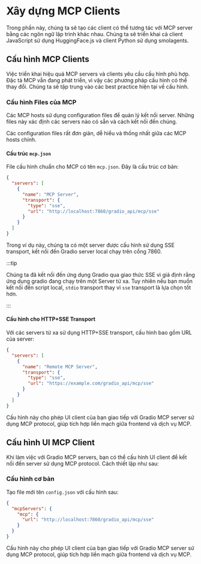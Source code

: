
# Xây dựng MCP Clients

Trong phần này, chúng ta sẽ tạo các client có thể tương tác với MCP server bằng các ngôn ngữ lập trình khác nhau. Chúng ta sẽ triển khai cả client JavaScript sử dụng HuggingFace.js và client Python sử dụng smolagents.

## Cấu hình MCP Clients

Việc triển khai hiệu quả MCP servers và clients yêu cầu cấu hình phù hợp. Đặc tả MCP vẫn đang phát triển, vì vậy các phương pháp cấu hình có thể thay đổi. Chúng ta sẽ tập trung vào các best practice hiện tại về cấu hình.

### Cấu hình Files của MCP

Các MCP hosts sử dụng configuration files để quản lý kết nối server. Những files này xác định các servers nào có sẵn và cách kết nối đến chúng.

Các configuration files rất đơn giản, dễ hiểu và thống nhất giữa các MCP hosts chính.

#### Cấu trúc `mcp.json`

File cấu hình chuẩn cho MCP có tên `mcp.json`. Đây là cấu trúc cơ bản:

```json
{
  "servers": [
    {
      "name": "MCP Server",
      "transport": {
        "type": "sse",
        "url": "http://localhost:7860/gradio_api/mcp/sse"
      }
    }
  ]
}
```

Trong ví dụ này, chúng ta có một server được cấu hình sử dụng SSE transport, kết nối đến Gradio server local chạy trên cổng 7860.

:::tip

Chúng ta đã kết nối đến ứng dụng Gradio qua giao thức SSE vì giả định rằng ứng dụng gradio đang chạy trên một Server từ xa. Tuy nhiên nếu bạn muốn kết nối đến script local, `stdio` transport thay vì `sse` transport là lựa chọn tốt hơn.

:::

#### Cấu hình cho HTTP+SSE Transport

Với các servers từ xa sử dụng HTTP+SSE transport, cấu hình bao gồm URL của server:

```json
{
  "servers": [
    {
      "name": "Remote MCP Server",
      "transport": {
        "type": "sse",
        "url": "https://example.com/gradio_api/mcp/sse"
      }
    }
  ]
}
```

Cấu hình này cho phép UI client của bạn giao tiếp với Gradio MCP server sử dụng MCP protocol, giúp tích hợp liền mạch giữa frontend và dịch vụ MCP.

## Cấu hình UI MCP Client

Khi làm việc với Gradio MCP servers, bạn có thể cấu hình UI client để kết nối đến server sử dụng MCP protocol. Cách thiết lập như sau:

### Cấu hình cơ bản

Tạo file mới tên `config.json` với cấu hình sau:

```json
{
  "mcpServers": {
    "mcp": {
      "url": "http://localhost:7860/gradio_api/mcp/sse"
    }
  }
}
```

Cấu hình này cho phép UI client của bạn giao tiếp với Gradio MCP server sử dụng MCP protocol, giúp tích hợp liền mạch giữa frontend và dịch vụ MCP.